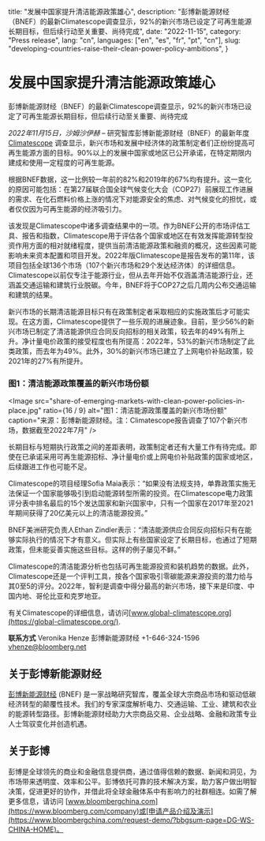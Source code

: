   title: "发展中国家提升清洁能源政策雄心",
  description:
    "彭博新能源财经（BNEF）的最新Climatescope调查显示，92%的新兴市场已设定了可再生能源长期目标，但后续行动至关重要、尚待完成",
  date: "2022-11-15",
  category: "Press release",
  lang: "cn",
  languages: ["en", "es", "fr", "pt", "cn"],
  slug: "developing-countries-raise-their-clean-power-policy-ambitions",
}



# 发展中国家提升清洁能源政策雄心

彭博新能源财经（BNEF）的最新Climatescope调查显示，92%的新兴市场已设定了可再生能源长期目标，但后续行动至关重要、尚待完成

_2022年11月15日，沙姆沙伊赫_ – 研究智库彭博新能源财经（BNEF）的最新年度[Climatescope](https://global-climatescope.org/) 调查显示，新兴市场和发展中经济体的政策制定者们正纷纷提高可再生能源方面的目标。90%以上的发展中国家或地区已公开承诺，在特定期限内建成和使用一定程度的可再生能源。

根据BNEF数据，这一比例较一年前的82%和2019年的67%均有提升。这一变化的原因可能包括：在第27届联合国全球气候变化大会（COP27）前展现工作进展的需求、在化石燃料价格上涨的情况下对能源安全的焦虑、对气候变化的担忧，或者仅仅因为可再生能源的经济吸引力。

该发现是Climatescope中诸多调查结果中的一项。作为BNEF公开的市场评估工具、报告和指数，Climatescope用于评估各个国家或地区在有效发挥能源转型投资作用方面的相对就绪程度，提供当前清洁能源政策和融资的概况，这些因素可能影响未来资本配置和项目开发。2022年版Climatescope是报告发布的第11年，该项目包括全球136个市场（107个新兴市场和29个发达经济体）的详细信息。Climatescope以前仅专注于能源行业，但从去年开始不仅涵盖清洁能源行业，还涵盖交通运输和建筑行业脱碳。今年，BNEF将于COP27之后几周内公布交通运输和建筑的结果。 

新兴市场的长期清洁能源目标只有在政策制定者采取相应的实施政策后才可能实现。在这方面，Climatescope提供了一些乐观的进展迹象。目前，至少56%的新兴市场已制定了清洁能源供应合同反向招标的相关政策，较去年的49%有所上升。净计量电价政策的接受程度也有所提高：2022年，53%的新兴市场制定了此类政策，而去年为49%。此外，30%的新兴市场已建立了上网电价补贴政策，较2021年的27%有所提升。

### 图1：清洁能源政策覆盖的新兴市场份额

<Image
  src="share-of-emerging-markets-with-clean-power-policies-in-place.jpg"
  ratio={16 / 9}
  alt="图1：清洁能源政策覆盖的新兴市场份额"
  caption="来源：彭博新能源财经。注：Climatescope报告调查了107个新兴市场，数据截至2022年7月"
/>

长期目标与短期执行政策之间的差距表明，政策制定者还有大量工作有待完成。即使在已承诺采用可再生能源招标、净计量电价或上网电价补贴政策的国家或地区，后续跟进工作也可能不足。 

Climatescope的项目经理Sofia Maia表示：“如果没有法规支持，单靠政策实施无法保证一个国家能够吸引到启动能源转型所需的投资。在Climatescope电力政策评分表中排名最后的15个发达国家和新兴国家中，只有一个国家在2017年至2021年期间获得了20亿美元以上的清洁能源投资。”

BNEF美洲研究负责人Ethan Zindler表示：“清洁能源供应合同反向招标只有在能够实际执行的情况下才有意义。但实际上有些国家设定了长期目标，也通过了短期政策，但未能妥善实施这些目标。这样的例子屡见不鲜。”

Climatescope的清洁能源分析也包括可再生能源投资和装机趋势的数据。此外，Climatescope还是一个评判工具，按各个国家吸引零碳能源来源投资的潜力给与其0至5的评分。2022年，智利是调查中得分最高的新兴市场，接下来是印度、中国内地、哥伦比亚和克罗地亚。

有关Climatescope的详细信息，请访问[www.global-climatescope.org](https://global-climatescope.org/).

**联系方式**
Veronika Henze
彭博新能源财经
+1-646-324-1596
[vhenze@bloomberg.net](mailto:vhenze@bloomberg.net)

## 关于彭博新能源财经

[彭博新能源财经](https://about.bnef.com/) (BNEF) 是一家战略研究智库，覆盖全球大宗商品市场和驱动低碳经济转型的颠覆性技术。我们的专家深度解析电力、交通运输、工业、建筑和农业的能源转型路径。彭博新能源财经助力大宗商品交易、企业战略、金融和政策专业人士驾驭变化并创造机遇。

## 关于彭博

彭博是全球领先的商业和金融信息提供商，通过值得信赖的数据、新闻和洞见，为市场带来透明度、效率和公平。彭博依托可靠的技术解决方案，助力客户做出明智决策，促进更好的协作，并借此将全球金融体系中有影响力的社群相连。如需了解更多信息，请访问 [www.bloombergchina.com](https://www.bloomberg.com/company)或[申请产品介绍及演示](https://www.bloombergchina.com/request-demo/?bbgsum-page=DG-WS-CHINA-HOME)。

